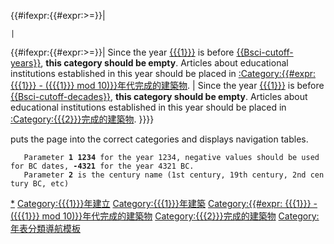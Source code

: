 <includeonly>{{quote|[[{{{1}}}年]]完成的建築物，或後來於[[{{{1}}}年]]進行重建。}}{{Bsci-century-table}}
{{#ifexpr:{{#expr:{{{1}}}>={{Bsci-cutoff-years}}}}|{{Bsci-decade-table|{{{1}}}|{{{2}}}}}
{{Bsci-year-table|{{{1}}}}}
[[Category:{{#expr: {{{1}}} - ({{{1}}} mod 10)}}年代完成的建築物|*{{PAGENAME}}]]
[[Category:{{{1}}}年建立]]
[[Category:{{{1}}}年建築]]
 |
{{#ifexpr:{{#expr:{{{1}}}>={{Bsci-cutoff-decades}}}}|{{Bsci-decade-table|{{{1}}}|{{{2}}}}}
{{Bsci-cutoff}}
Since the year [[{{{1}}}]] is before [[{{Bsci-cutoff-years}}]], '''this category should be empty'''. Articles about educational institutions established in this year should be placed in [[:Category:{{#expr: {{{1}}} - ({{{1}}} mod 10)}}年代完成的建築物]]. {{Bsci-decade-range|{{{1}}}}} [[Category:{{#expr: {{{1}}} - ({{{1}}} mod 10)}}年代完成的建築物]]
|{{Bsci-cutoff}}
Since the year [[{{{1}}}]] is before [[{{Bsci-cutoff-decades}}]], '''this category should be empty'''. Articles about educational institutions established in this year should be placed in [[:Category:{{{2}}}完成的建築物]]. {{Bsci-century-range|{{{1}}}|{{{2}}}}} [[Category:{{{2}}}完成的建築物]]
}}}}</includeonly><noinclude>
{{Bsci}}

'''{{PAGENAME}}''' puts the page into the correct categories and displays navigation tables.
    Parameter '''1''' '''1234''' for the year 1234, negative values should be used for BC dates, '''-4321''' for the year 4321 BC.
    Parameter '''2''' is the century name (1st century, 19th century, 2nd century BC, etc)

{{DEFAULTSORT:Bsci-year}}
[[Category:年表分類導航模板]]

</noinclude>